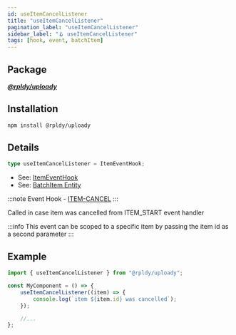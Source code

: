```yaml
---
id: useItemCancelListener
title: "useItemCancelListener"
pagination_label: "useItemCancelListener"
sidebar_label: "🪝 useItemCancelListener"
tags: [hook, event, batchItem]
---
```


## Package

**_[@rpldy/uploady](../../packages/rpldy-uploady)_**

## Installation

```bash npm2yarn
npm install @rpldy/uploady
```

## Details

```typescript
type useItemCancelListener = ItemEventHook;
```

- See: [ItemEventHook](../types#itemeventhook)
- See: [BatchItem Entity](../entities#batchitem)

:::note
Event Hook - [ITEM-CANCEL](../events#itemCancel)
:::

Called in case item was cancelled from ITEM_START event handler

:::info
This event can be scoped to a specific item by passing the item id as a second parameter
:::

## Example

```javascript
import { useItemCancelListener } from "@rpldy/uploady";

const MyComponent = () => {
    useItemCancelListener((item) => {
        console.log(`item ${item.id} was cancelled`);
    });

    //...
};
```
